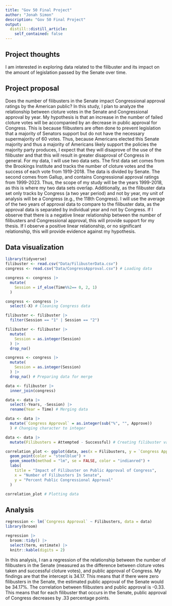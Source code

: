 ```yaml
---
title: "Gov 50 Final Project"
author: "Jonah Simon"
description: "Gov 50 Final Project"
output:
  distill::distill_article:
    self_contained: false
---
```


## Project thoughts

I am interested in exploring data related to the filibuster and its impact on the amount of legislation passed by the Senate over time.

## Project proposal

Does the number of filibusters in the Senate impact Congressional approval ratings by the American public? In this study, I plan to analyze the relationship between cloture votes in the Senate and Congressional approval by year. My hypothesis is that an increase in the number of failed cloture votes will be accompanied by an decrease in public approval for Congress. This is because filibusters are often done to prevent legislation that a majority of Senators support but do not have the necessary supermajority of 60 votes. Thus, because Americans elected this Senate majority and thus a majority of Americans likely support the policies the majority party produces, I expect that they will disaprove of the use of the filibuster and that this will result in greater disaproval of Congress in general. For my data, I will use two data sets. The first data set comes from the Brookings Institute and tracks the number of cloture votes and the success of each vote from 1919-2018. The data is divided by Senate. The second comes from Gallup, and contains Congressional approval ratings from 1999-2023. Thus, the scope of my study will be the years 1999-2018, as this is where my two data sets overlap. Additionally, as the filibuster data set only tracks by Congress (a two year period) and not by year, my unit of analysis will be a Congress (e.g., the 118th Congress). I will use the average of the two years of approval data to compare to the filibuster data, as the approval data is separated by individual year and not by Congress. If I observe that there is a negative linear relationship between the number of filibusters and Congressional approval, this will provide support for my thesis. If I observe a positive linear relationship, or no significant relationship, this will provide evidence against my hypothesis.

## Data visualization

```r
library(tidyverse)
filibuster <- read.csv("Data/FilibusterData.csv")
congress <- read.csv("Data/CongressApproval.csv") # Loading data
```

```r
congress <- congress |>
  mutate(
    Session = if_else(Time%%2== 0, 2, 1)
  )

congress <- congress |>
  select(-X) # Cleaning Congress data 
```

```r
filibuster <- filibuster |>
  filter(Session == "1" | Session == "2")

filibuster <- filibuster |>
  mutate(
    Session = as.integer(Session)
  ) |>
  drop_na()

congress <- congress |>
  mutate(
    Session = as.integer(Session)
  ) |>
  drop_na() # Preparing data for merge
```


```r
data <- filibuster |>
  inner_join(congress)

data <- data |>
  select(-Years, -Session) |>
  rename(Year = Time) # Merging data
```

```r
data <- data |>
  mutate(`Congress Approval` = as.integer(sub("%", "", Approve))
  ) # Changing character to integer
```

```r
data <- data |>
  mutate(Filibusters = Attempted - Successful) # Creating filibuster variable
```


```r
correlation_plot <- ggplot(data, aes(x = Filibusters, y = `Congress Approval`)) +
  geom_point(color = "steelblue") +
  geom_smooth(method = "lm", se = FALSE, color = "indianred") +
  labs(
    title = "Impact of Filibuster on Public Approval of Congress",
    x = "Number of Filibusters In Senate",
    y = "Percent Public Congressional Approval"
  )

correlation_plot # Plotting data
```

## Analysis

```r
regression <- lm(`Congress Approval` ~ Filibusters, data = data)
library(broom)

regression |>
  broom::tidy() |>
  select(term, estimate) |>  
  knitr::kable(digits = 2)
```

In this analysis, I ran a regression of the relationship between the number of filibusters in the Senate (measured as the difference between cloture votes taken and successful cloture votes), and public approval of Congress. My findings are that the intercept is 34.17. This means that if there were zero filibusters in the Senate, the estimated public approval of the Senate would be 34.17%. The correlation between filibusters and public approval is -0.33. This means that for each filibuster that occurs in the Senate, public approval of Congress decreases by .33 percentage points. 